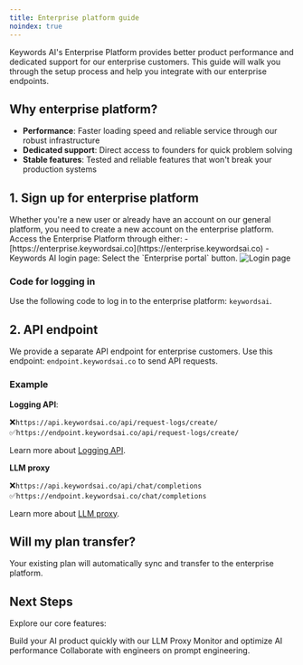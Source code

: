 ```yaml
---
title: Enterprise platform guide
noindex: true
---
```

Keywords AI's Enterprise Platform provides better product performance and dedicated support for our enterprise customers. This guide will walk you through the setup process and help you integrate with our enterprise endpoints.

## Why enterprise platform?

- **Performance**: Faster loading speed and reliable service through our robust infrastructure
- **Dedicated support**: Direct access to founders for quick problem solving
- **Stable features**: Tested and reliable features that won't break your production systems

## 1. Sign up for enterprise platform
<Note>
Whether you're a new user or already have an account on our general platform, you need to create a new account on the enterprise platform.
</Note>
Access the Enterprise Platform through either: 
- [https://enterprise.keywordsai.co](https://enterprise.keywordsai.co)
- Keywords AI login page: Select the `Enterprise portal` button.
<Frame>
<img src="https://keywordsai-static.s3.us-east-1.amazonaws.com/docs/ops/enterprise-portal.png" alt="Login page" />
</Frame>

### Code for logging in
Use the following code to log in to the enterprise platform:
`keywordsai`.

## 2. API endpoint
We provide a separate API endpoint for enterprise customers. 
Use this endpoint: `endpoint.keywordsai.co` to send API requests.
### Example
**Logging API**: 

❌`https://api.keywordsai.co/api/request-logs/create/`
✅`https://endpoint.keywordsai.co/api/request-logs/create/`

Learn more about [Logging API](https://docs.keywordsai.co/get-started/async-logging).

**LLM proxy**

❌`https://api.keywordsai.co/api/chat/completions`
✅`https://endpoint.keywordsai.co/chat/completions`

Learn more about [LLM proxy](https://docs.keywordsai.co/get-started/llm-inference).

## Will my plan transfer?
Your existing plan will automatically sync and transfer to the enterprise platform.

## Next Steps
Explore our core features:

<CardGroup cols={2}>
  <Card title="LLM proxy"  href="/get-started/llm-inference">
     Build your AI product quickly with our LLM Proxy
  </Card>
  <Card title="Async logging"  href="/get-started/async-logging">
  Monitor and optimize AI performance
    </Card>
    <Card title="Prompt engineering"  href="/get-started/prompt-engineering">
   Collaborate with engineers on prompt engineering.
  </Card>
</CardGroup>